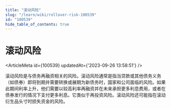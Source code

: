 ```yaml
---
title: "滚动风险"
slug: "/learn/wiki/rollover-risk-100539"
id: "100539"
hide_table_of_contents: true
---
```



# 滚动风险

<ArticleMeta id={100539} updatedAt={'2023-09-26 13:58:51'} />
<div className='border-solid border-b border-t-0 my-4 border-[var(--ifm-color-gray-300)]' />

滚动风险是与债务再融资相关的风险。滚动风险通常是指当贷款或其他债务义务（如债券）即将到期并需要转换或展期为新债务时，国家和公司面临的风险。如果此期间利率上升，他们需要以较高利率再融资并在未来承担更多利息费用，或者在债券发行的情况下支付更多利息。它类似于再投资风险。滚动风险还可能指在滚动衍生品头寸时损失资金的风险。
